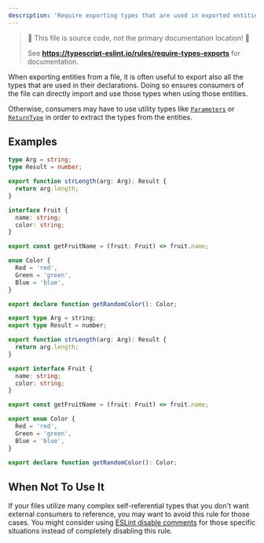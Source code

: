 ```yaml
---
description: 'Require exporting types that are used in exported entities.'
---
```



> 🛑 This file is source code, not the primary documentation location! 🛑
>
> See **https://typescript-eslint.io/rules/require-types-exports** for documentation.

When exporting entities from a file, it is often useful to export also all the types that are used in their declarations.
Doing so ensures consumers of the file can directly import and use those types when using those entities.

Otherwise, consumers may have to use utility types like [`Parameters`](https://www.typescriptlang.org/docs/handbook/utility-types.html#parameterstype) or [`ReturnType`](https://www.typescriptlang.org/docs/handbook/utility-types.html#returntypetype) in order to extract the types from the entities.

## Examples

<Tabs>
<TabItem value="❌ Incorrect">

```ts
type Arg = string;
type Result = number;

export function strLength(arg: Arg): Result {
  return arg.length;
}
```

```ts
interface Fruit {
  name: string;
  color: string;
}

export const getFruitName = (fruit: Fruit) => fruit.name;
```

```ts
enum Color {
  Red = 'red',
  Green = 'green',
  Blue = 'blue',
}

export declare function getRandomColor(): Color;
```

</TabItem>
<TabItem value="✅ Correct">

```ts
export type Arg = string;
export type Result = number;

export function strLength(arg: Arg): Result {
  return arg.length;
}
```

```ts
export interface Fruit {
  name: string;
  color: string;
}

export const getFruitName = (fruit: Fruit) => fruit.name;
```

```ts
export enum Color {
  Red = 'red',
  Green = 'green',
  Blue = 'blue',
}

export declare function getRandomColor(): Color;
```

</TabItem>
</Tabs>

## When Not To Use It

If your files utilize many complex self-referential types that you don't want external consumers to reference, you may want to avoid this rule for those cases.
You might consider using [ESLint disable comments](https://eslint.org/docs/latest/use/configure/rules#using-configuration-comments-1) for those specific situations instead of completely disabling this rule.

